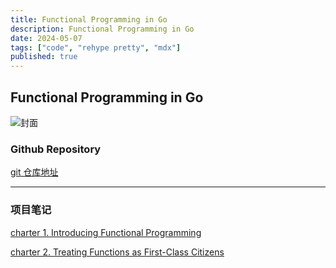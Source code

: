 ```yaml
---
title: Functional Programming in Go
description: Functional Programming in Go
date: 2024-05-07
tags: ["code", "rehype pretty", "mdx"]
published: true
---
```


## Functional Programming in Go

![封面](/fp/FP封面.png)

### Github Repository

[git 仓库地址](https://github.com/miku-wwl/Functional-Programming-in-Go)

---

### 项目笔记

[charter 1. Introducing Functional Programming](/blog/fp01)

[charter 2. Treating Functions as First-Class Citizens](/blog/fp02)
